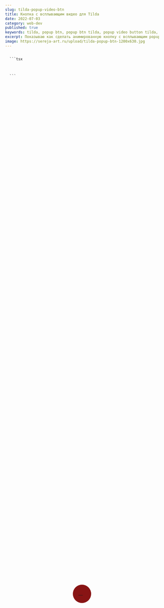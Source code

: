 ```yaml
---
slug: tilda-popup-video-btn
title: Кнопка с всплывающим видео для Tilda
date: 2022-07-03
category: web-dev
published: true
keywords: tilda, popup btn, popup btn tilda, popup video button tilda, всплывающее окно тильда, попап с видео тильда
excerpt: Показываю как сделать анимированную кнопку с всплывающим popup видео на Tilda.
image: https://sereja-art.ru/upload/tilda-popup-btn-1200x630.jpg
---
```


<CodeTitle title='Код для вставки в блок' lang='html' />
<code>
  ```tsx
<style>
  .video-play-button {
    position: absolute;
    z-index: 10;
    top: 50%;
    left: 50%;
    transform: translateX(-50%) translateY(-50%);
    box-sizing: content-box;
    display: block;
    width: 32px;
    height: 44px;
    background: #881414;
    border-radius: 50%;
    padding: 8px 10px 8px 18px;
  }

  .video-play-button:before {
    content: "";
    position: absolute;
    z-index: 0;
    left: 50%;
    top: 50%;
    transform: translateX(-50%) translateY(-50%);
    display: block;
    width: 60px;
    height: 60px;
    background: #b41818;
    border-radius: 50%;
    animation: pulse-border 1500ms ease-out infinite;
  }

  .video-play-button:after {
    content: "";
    position: absolute;
    z-index: 1;
    left: 50%;
    top: 50%;
    transform: translateX(-50%) translateY(-50%);
    display: block;
    width: 50px;
    height: 50px;
    background: #b41818;
    border-radius: 50%;
    transition: all 200ms;
  }

  .video-play-button:hover:after {
    background - color: darken(#fa183d, 10%);
  }

  .video-play-button img {
    position: relative;
    z-index: 3;
    max-width: 100%;
    width: auto;
    height: auto;
  }

  .video-play-button span {
    display: block;
    position: relative;
    z-index: 3;
    width: 0;
    height: 0;
    border-left: 22px solid #fff;
    border-top: 12px solid transparent;
    border-bottom: 12px solid transparent;
    margin-top: 10px;
    margin-left: 3px;
  }

  @keyframes pulse-border {
    0 % {
      transform: translateX(-50 %) translateY( - 50 %) translateZ(0) scale(1);
      opacity: 1;
    }
    100% {
      transform: translateX(-50%) translateY(-50%) translateZ(0) scale(1.5);
      opacity: 0;
    }
  }

</style>

<a id="play-video" class="video-play-button" href="#popup:youtubevideo">
  <span></span>
</a>
  ```
</code>
